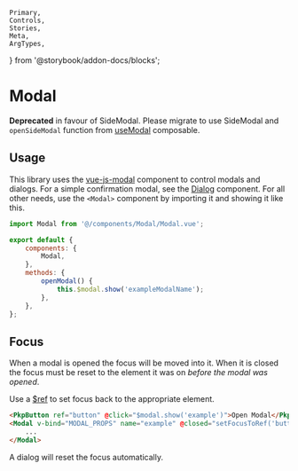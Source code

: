 	Primary,
	Controls,
	Stories,
	Meta,
	ArgTypes,
} from '@storybook/addon-docs/blocks';


<Meta of={ModalStories} />

# Modal

**Deprecated** in favour of SideModal. Please migrate to use SideModal and `openSideModal` function from [useModal](../?path=/docs/composables-usemodal--docs#opensidemodal) composable.

## Usage

This library uses the [vue-js-modal](https://github.com/euvl/vue-js-modal) component to control modals and dialogs. For a simple confirmation modal, see the [Dialog](#/mixins/dialog) component. For all other needs, use the `<Modal>` component by importing it and showing it like this.

```js
import Modal from '@/components/Modal/Modal.vue';

export default {
	components: {
		Modal,
	},
	methods: {
		openModal() {
			this.$modal.show('exampleModalName');
		},
	},
};
```

## Focus

When a modal is opened the focus will be moved into it. When it is closed the focus must be reset to the element it was on _before the modal was opened_.

Use a [$ref](https://vuejs.org/v2/guide/components-edge-cases.html#Accessing-Child-Component-Instances-amp-Child-Elements) to set focus back to the appropriate element.

```html
<PkpButton ref="button" @click="$modal.show('example')">Open Modal</PkpButton>
<Modal v-bind="MODAL_PROPS" name="example" @closed="setFocusToRef('button')">
	...
</Modal>
```

A dialog will reset the focus automatically.

<ArgTypes />
